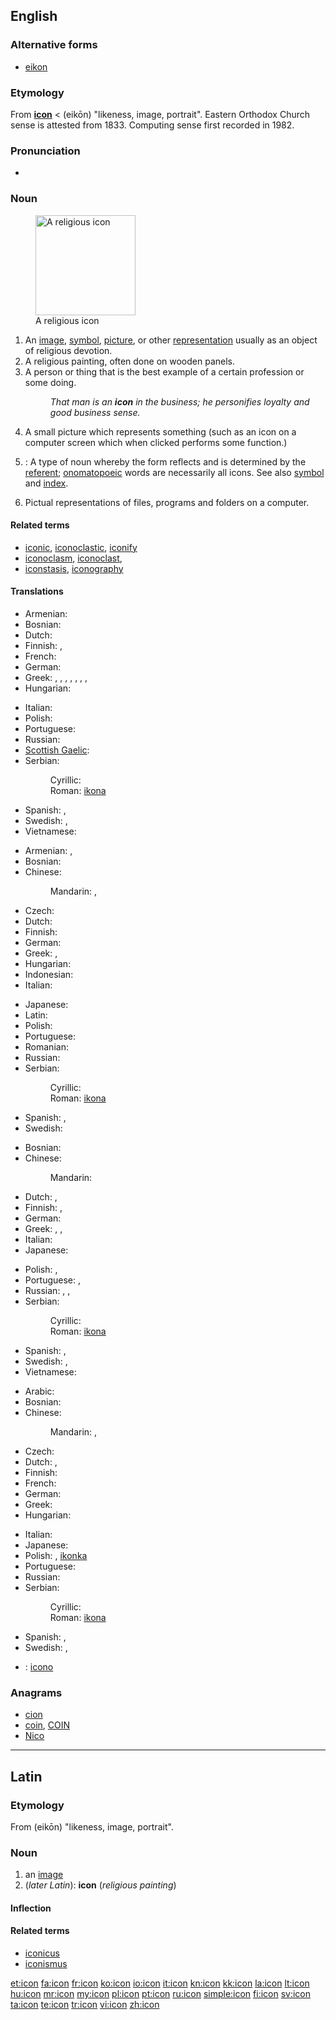 ==English==
{{wikipedia}}

===Alternative forms===
* [[eikon]]

===Etymology===
From {{etyl|la}} '''[[#Latin|icon]]''' < {{etyl|grc}} {{term|lang=grc|εἰκών}} (eikōn) "likeness, image, portrait". Eastern Orthodox Church sense is attested from 1833. Computing sense first recorded in 1982.

===Pronunciation===
* {{audio|En-us-icon.ogg|Audio (US)}}

===Noun===
{{en-noun}}
[[Image:Cyril_Methodius25K.jpg|right|thumb|160px|A religious icon]]

# An [[image]], [[symbol]], [[picture]], or other [[representation]] usually as an object of religious devotion.
# A religious painting, often done on wooden panels.
# A person or thing that is the best example of a certain profession or some doing.
#: ''That man is an '''icon''' in the business; he personifies loyalty and good business sense.''
# A small picture which represents something (such as an icon on a computer screen which when clicked performs some function.)
# {{linguistics}}: A type of noun whereby the form reflects and is determined by the [[referent]]; [[onomatopoeic]] words are necessarily all icons.  See also [[symbol]] and [[index]].
# Pictual representations of files, programs and folders on a computer.

====Related terms====
* [[iconic]], [[iconoclastic]], [[iconify]]
* [[iconoclasm]],  [[iconoclast]],
* [[iconstasis]], [[iconography]]

====Translations====
{{trans-top|image}}
* Armenian: {{t-|hy|պատկեր|tr=patker}}
* Bosnian: {{t-|bs|ikona|f}}
* Dutch: {{t+|nl|icoon|f|m}}
* Finnish: {{t-|fi|ikoni}}, {{t+|fi|symboli}}
* French: {{t+|fr|icône|f}}
* German: {{t+|de|Bild|n}}
* Greek: {{t+|el|εικόνα|f|tr=eikóna}}, {{t+|el|απεικόνιση|f|tr=apikónisi}}, {{t+|el|παράσταση|f|tr=parástasi}}, {{t+|el|αναπαράσταση|f|tr=anaparástasi}}, {{t+|el|ομοίωμα|n|tr=omíoma}}, {{t+|el|είδωλο|n|tr=íðolo}}, {{t+|el|απείκασμα|n|tr=apíkazma}}, {{t+|el|απεικόνισμα|n|tr=apikónizma}}
* Hungarian: {{t+|hu|ikon}}
{{trans-mid}}
* Italian: {{t+|it|icona|f}}
* Polish: {{t+|pl|ikona|f}}
* Portuguese: {{t|pt|ícone|m}}
* Russian: {{t+|ru|икона|f|tr=ikóna}}
* [[Scottish Gaelic]]: {{t|gd|ìomhaigh|m}}
* Serbian:
*: Cyrillic: {{t+|sr|икона|f|sc=Cyrl}}
*: Roman: [[ikona#Serbian|ikona]] {{f}}
* Spanish: {{t+|es|icono|m}}, {{t-|es|ícono|m}}
* Swedish: {{t|sv|ikon|c}}, {{t|sv|bild|c}}
* Vietnamese: {{t|vi|biểu tượng}}
{{trans-bottom}}

{{trans-top|religious painting}}
* Armenian: {{t|hy|սրբապատկեր|tr=srbapatker}},  {{t-|hy|պատկեր|tr=patker}}
* Bosnian: {{t-|bs|ikona|f}}
* Chinese:
*: Mandarin: {{t-|cmn|聖像|sc=Hani}},  {{t-|cmn|圣像|tr=shèngxiàng|sc=Hani}}
* Czech: {{t+|cs|ikona|f}}
* Dutch: {{t+|nl|icoon|f|m}}
* Finnish: {{t-|fi|ikoni}}
* German: {{t+|de|Ikone|f}}
* Greek: {{t+|el|εικόνα|f|tr=eikóna}}, {{t+|el|εικόνισμα|n|tr=eikónizma}}
* Hungarian: {{t+|hu|ikon}}
* Indonesian: {{t-|id|arca|xs=Indonesian}}
* Italian: {{t+|it|icona|f}}
{{trans-mid}}
* Japanese: {{t-|ja|聖像|tr=せいぞう, seizō}}
* Latin: {{t+|la|icon|f}}
* Polish: {{t+|pl|ikona|f}}
* Portuguese: {{t+|pt|ícone|m}}
* Romanian: {{t|ro|icoană|f}}
* Russian: {{t+|ru|икона|f|tr=ikóna}}
* Serbian:
*: Cyrillic: {{t+|sr|икона|f|sc=Cyrl}}
*: Roman: [[ikona#Serbian|ikona]] {{f}}
* Spanish: {{t+|es|icono|m}}, {{t-|es|ícono|m}}
* Swedish: {{t|sv|ikon|c}}
{{trans-bottom}}

{{trans-top|best example of something}}
* Bosnian: {{t-|bs|ikona|f}}
* Chinese:
*: Mandarin: {{t|cmn|偶像|tr=ǒuxiàng|sc=Hani}}
* Dutch: {{t+|nl|icoon|f|m}}, {{t|nl|idool|n}}
* Finnish: {{t+|fi|symboli}}, {{t-|fi|ikoni}}
* German: {{t+|de|Symbol|n}}
* Greek: {{t+|el|είδωλο|n|tr=eídolo}}, {{t+|el|ίνδαλμα|n|tr=índalma}}, {{t+|el|εικόνα|f|tr=eikóna}}
* Italian: {{t+|it|icona|f}}
* Japanese: {{t|ja|偶像|tr=ぐうぞう, gūzō}}
{{trans-mid}}
* Polish: {{t+|pl|ikona|f}}, {{t+|pl|symbol|m}}
* Portuguese: {{t+|pt|ícone}},  {{t-|pt|ídolo|m}}
* Russian: {{t+|ru|икона|f|tr=ikóna}},  {{t+|ru|идол|m|tr=ídol}},  {{t|ru|кумир|m|tr=kumír}}
* Serbian:
*: Cyrillic: {{t+|sr|икона|f|sc=Cyrl}}
*: Roman: [[ikona#Serbian|ikona]] {{f}}
* Spanish: {{t+|es|icono|m}}, {{t-|es|ícono|m}}
* Swedish: {{t|sv|ikon|c}}, {{t|sv|förebild|c}}
* Vietnamese: {{t|vi|điển hình}}
{{trans-bottom}}

{{trans-top|small picture, computer icon}}
* Arabic: {{t|ar|أيقونة|f|tr='ayqūna}}
* Bosnian: {{t-|bs|ikona|f}}
* Chinese:
*: Mandarin: {{t|cmn|圖標|sc=Hani}},  {{t|cmn|图标|tr=túbiāo|sc=Hani}}
* Czech: {{t+|cs|ikona|f}}
* Dutch: {{t+|nl|icoon|f|m}}, {{t+|nl|pictogram|n}}
* Finnish: {{t+|fi|kuvake}}
* French: {{t+|fr|icon|m}}
* German: {{t-|de|Icon|n}}
* Greek: {{t+|el|εικονίδιο|n|tr=eikonídio}}
* Hungarian: {{t+|hu|ikon}}
{{trans-mid}}
* Italian: {{t+|it|icona|f}}
* Japanese: {{t+|ja|アイコン|tr=aikon}}
* Polish: {{t+|pl|ikona|f}}, [[ikonka]] {{f}}
* Portuguese: {{t+|pt|ícone|m}}
* Russian: {{t|ru|иконка|f|tr=ikónka}}
* Serbian: {{t|sr|иконица|f|tr=ikonica|sc=Cyrl}}
*: Cyrillic: {{t+|sr|икона|f|sc=Cyrl}}
*: Roman: [[ikona#Serbian|ikona]] {{f}}
* Spanish: {{t+|es|icono|m}}, {{t-|es|ícono|m}}
* Swedish: {{t|sv|ikon|c}}, {{t|sv|symbol|c}}
{{trans-bottom}}

{{checktrans-top}}
* {{ttbc|ia}}: [[icono]]
{{trans-mid}}
{{trans-bottom}}

===Anagrams===
* [[cion#English|cion]]
* [[coin#English|coin]], [[COIN#English|COIN]]
* [[Nico#English|Nico]]

----

==Latin==

===Etymology===
From {{etyl|grc|la}} {{term|lang=grc|εἰκών}} (eikōn) "likeness, image, portrait".

===Noun===
{{la-noun|īcon|iconis|īconis|f|third}}

# an [[image]]
# (''later Latin''): '''icon''' (''religious painting'')

====Inflection====
{{la-decl-3rd|icon|īcon|icon|īcon}}

====Related terms====
* [[iconicus]]
* [[iconismus]]

[[et:icon]]
[[fa:icon]]
[[fr:icon]]
[[ko:icon]]
[[io:icon]]
[[it:icon]]
[[kn:icon]]
[[kk:icon]]
[[la:icon]]
[[lt:icon]]
[[hu:icon]]
[[mr:icon]]
[[my:icon]]
[[pl:icon]]
[[pt:icon]]
[[ru:icon]]
[[simple:icon]]
[[fi:icon]]
[[sv:icon]]
[[ta:icon]]
[[te:icon]]
[[tr:icon]]
[[vi:icon]]
[[zh:icon]]